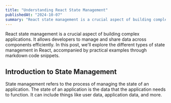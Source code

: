 ```yaml
---
title: "Understanding React State Management"
publishedAt: "2024-10-07"
summary: "React state management is a crucial aspect of building complex applications. It allows developers to manage and share data across components efficiently."
---
```


React state management is a crucial aspect of building complex applications. It allows developers to manage and share data across components efficiently. In this post, we'll explore the different types of state management in React, accompanied by practical examples through markdown code snippets.

## Introduction to State Management

State management refers to the process of managing the state of an application. The state of an application is the data that the application needs to function. It can include things like user data, application data, and more.
